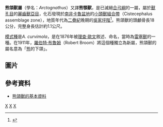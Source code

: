{{Automatic Taxobox
| taxon = Arctognathus
| authority = [[羅伯特·布魯姆|Broom]], 1911
| fossil_range = [[二疊紀|二疊紀]]晚期{{fossil_range|吳家坪階}}
| image = Arctognathus BW.jpg
| type_species = '''''Arctognathus curvimola'''''
| type_species_authority = Owen, 1876
| subdivision_ranks = [[種|種]]
| subdivision = 
'''''A. curvimola''''' <small>([[理查·歐文|Owen]], 1876)</small><br>
'''''A. breviceps''''' <small>(Boonstra, 1934)</small>
| synonyms =
'''''Arctognathoides''''' <small>Boonstra, 1934</small>
}}

'''熊頜獸屬'''（學名：''Arctognathus''）又譯'''熊顎獸'''，是已滅絕[[合弓綱|合弓綱]]的一屬，屬於[[獸孔目|獸孔目]]的[[麗齒獸亞目|麗齒獸亞目]]，化石發現於[[南非|南非]][[卡魯盆地|卡魯盆地]]的[[小頭獸組合帶|小頭獸組合帶]]（Cistecephalus assemblage zone），地質年代為[[二疊紀|二疊紀]]晚期的[[吳家坪階|吳家坪階]]<ref>{{Cite journal | ref = harv | last = Sidor | first = Christian A. | title = Evolutionary trends and the origin of the mammalian lower jaw | journal = Paleobiology | volume = 29 | issue = 4 | year = 2003 | pages = 605–640 | url = http://www.washington.edu/burkemuseum/collections/paleontology/sidor/Sidor2003b.pdf | accessdate = October 2011 | author =  | archive-url = https://web.archive.org/web/20160303223611/http://www.washington.edu/burkemuseum/collections/paleontology/sidor/Sidor2003b.pdf | archive-date = 2016-03-03 | dead-url = yes }}</ref>。熊頜獸的頭顱骨長18公分，完整身長估計約1.1公尺。

[[模式種|模式種]]是''A. curvimola''，是在1876年被[[理查·歐文|理查·歐文]]敘述、命名，當時為[[雷塞獸|雷塞獸]]的一種。在1911年，[[羅伯特·布魯姆|羅伯特·布魯姆]]（Robert Broom）將這個種獨立為新屬，熊頜獸的屬名意為「[[熊|熊]]的下頜」。

==圖片==
{{Gallery|width=150|height=150|lines=2
 |File:Arctognathus curvimola.jpg|
 |File:Arctognathus 2sp.jpg|
 |File:Arctognathus curvimola old.jpg|
 |File:Theriodontia old.jpg|數種[[獸齒類|獸齒類]]的頭部比較：'''熊頜獸'''、[[狼鱷獸|狼鱷獸]]、[[原鼩龍獸|原鼩龍獸]]
}}

==參考資料==
{{Reflist}}
*[http://www.palaeocritti.com/by-group/gorgonopsia/arctognathus 熊頜獸的基本資料] {{Wayback|url=http://www.palaeocritti.com/by-group/gorgonopsia/arctognathus |date=20160314184406 }}
{{獸孔目|N.}}
{{Taxonbar}}
[[Category:麗齒獸亞目|X]]
[[Category:二疊紀合弓類|X]]
[[Category:_1911年描述的分类群|X]]

{{Synapsida-stub}}